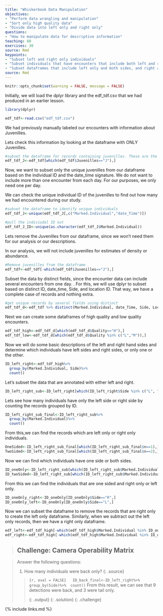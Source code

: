 ```yaml
---
title: "Whiskerbook Data Manipulation"
objectives:
- "Perform data wrangling and manipulation"
- "Sort only high quality data"
- "Divide data into left only and right only"
questions: 
- "How to manipulate data for descriptive information"
teaching: 60
exercises: 30
source: Rmd
keypoints:
- "Subset left and right only individuals"
- "Subset individuals that have encounters that include both left and right sides"
- "Subset dataframes that include left only and both sides, and right and both sides"
source: Rmd
---
```


```r
knitr::opts_chunk$set(warning = FALSE, message = FALSE) 
```

Initially, we will load the dplyr library and the edf_tdf.csv that we had produced in an earlier lesson. 
```r
library(dplyr)
```

```r
edf_tdf<-read.csv("edf_tdf.csv")
```

We had previously manually labeled our encounters with information about Juvenilles. 

Lets check this information by looking at the dataframe with ONLY Juvenilles. 

```r
#subset the dataframe for records containing juvenilles. These are the 
edf_tdf_J<-edf_tdf[which(edf_tdf$Juvenilles=="J"),]
```

Now, we want to subset only the unique juvenilles from our dataframe based on the individual ID and the date_time signature. 
We do not want to include more than one encounter from each day. For our purposes, we only need one per day. 

We can check the unique individual ID of the juvenilles to find out how many we had encountered during our study. 

```r
#subset the dataframe to identify unique individuals
edf_tdf_J<-unique(edf_tdf_J[,c("Marked.Individual","date_Time")])

#pull the indiviudal ID out
edf_tdf_J_ID<-unique(as.character(edf_tdf_J$Marked.Individual))

```

Lets remove the Juvenilles from our dataframe, since we won't need them for our analysis or our descriptions. 

In our analysis, we will not include juvenilles for estimates of density or abundance. 

```r
#Remove juvenilles from the dataframe
edf_tdf<-edf_tdf[-which(edf_tdf$Juvenilles=="J"),]
```

Subset the data by distinct fields, since the encounter data can include several encounters from one day. 
. 
For this, we will use dplyr to subset based on distinct ID, date_time, Side, and location ID. That way, we have a complete case of records and nothing extra. 

```r
#get unique records by several fields using distinct
edf_tdf_d<-edf_tdf %>% distinct(Marked.Individual, date_Time, Side, Location.ID, .keep_all = TRUE)
```

Next we can create some dataframes of high quality and low quality encounters.
```r
edf_tdf_high<-edf_tdf_d[which(edf_tdf_d$Quality=="H"),]
edf_tdf_low<-edf_tdf_d[which(edf_tdf_d$Quality %in% c("L","M")),]
```

Now we will do some basic descriptions of the left and right hand sides and determine which individuals have left sides and right sides, or only one or the other. 
```r
ID_left_right<-edf_tdf_high%>%
  group_by(Marked.Individual, Side)%>%
  count()
```
  
Let's subset the data that are annotated with either left and right.
```r
ID_left_right_sub<-ID_left_right[which(ID_left_right$Side %in% c("L", "R")),]
```

Lets see how many individuals have only the left side or right side by counting the records grouped by ID. 
```r
ID_left_right_sub_final<-ID_left_right_sub%>%
  group_by(Marked.Individual)%>%
  count()
```

From this,we can find the records which are left only or right only individuals. 
```r
OneSided<-ID_left_right_sub_final[which(ID_left_right_sub_final$n==1),]
TwoSided<-ID_left_right_sub_final[which(ID_left_right_sub_final$n==2),]
```

Now we can find which individuals have one side or both sides.
```r
ID_oneOnly<-ID_left_right_sub[which(ID_left_right_sub$Marked.Individual %in% OneSided$Marked.Individual),]
ID_twoSided<-ID_left_right_sub[which(ID_left_right_sub$Marked.Individual %in% TwoSided$Marked.Individual),]
```

From this we can find the individuals that are one sided and right only or left only.
```r
ID_oneOnly_right<-ID_oneOnly[ID_oneOnly$Side=="R",]
ID_oneOnly_left<-ID_oneOnly[ID_oneOnly$Side=="L",]
```

Now we can subset the dataframe to remove the records that are right only to create the left only dataframe. Similarly, when we subtract out the left only records, then we have a right only dataframe.
```r
edf_left<-edf_tdf_high[-which(edf_tdf_high$Marked.Individual %in% ID_oneOnly_right$Marked.Individual),]
edf_right<-edf_tdf_high[-which(edf_tdf_high$Marked.Individual %in% ID_oneOnly_left$Marked.Individual),]
```




> ## Challenge: Camera Operability Matrix

> 
> Answer the following questions:
> 
> 1. How many individuals were back only?
> {: .source}
> 
> > ```{r, eval = FALSE}
> >   ID_back_final<-ID_left_right%>%
> >  group_by(Side)%>%
> >  count()
> >  ```
> >From this result, we can see that 9 detections were back, and 3 were tail only.
> >
> > {: .output}
> {: .solution}
{: .challenge}

{% include links.md %}


